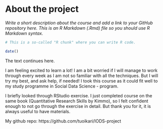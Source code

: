 
# About the project

*Write a short description about the course and add a link to your GitHub repository here. This is an R Markdown (.Rmd) file so you should use R Markdown syntax.*

```r
# This is a so-called "R chunk" where you can write R code.

date()

```
The text continues here.

I am feeling excited to learn a lot! I am a bit worried if I will manage to work through every week as I am not so familiar with all the techniques. But I will try my best, and ask help, if needed! I took this course as it could fit well to my study programme in Social Data Science - program.

I briefly looked through RStudio exercise. I just completed course on the same book (Quantitative Research Skills by Kimmo), so I felt confident enough to not go through the exercise in detail. But thank you for it, it is always useful to have materials.

My github repo:
https://github.com/tuoikari/IODS-project
